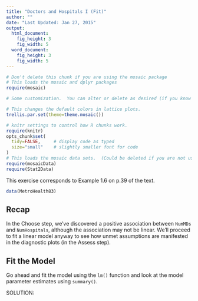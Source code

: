 ```yaml
---
title: "Doctors and Hospitals I (Fit)"
author: ""
date: "Last Updated: Jan 27, 2015"
output: 
  html_document:
    fig_height: 3
    fig_width: 5
  word_document:
    fig_height: 3
    fig_width: 5
---
```



```r
# Don't delete this chunk if you are using the mosaic package
# This loads the mosaic and dplyr packages
require(mosaic)
```

```r
# Some customization.  You can alter or delete as desired (if you know what you are doing).

# This changes the default colors in lattice plots.
trellis.par.set(theme=theme.mosaic())  

# knitr settings to control how R chunks work.
require(knitr)
opts_chunk$set(
  tidy=FALSE,     # display code as typed
  size="small"    # slightly smaller font for code
)
# This loads the mosaic data sets.  (Could be deleted if you are not using them.)
require(mosaicData)    
require(Stat2Data)
```

This exercise corresponds to Example 1.6 on p.39 of the text.

```r
data(MetroHealth83)
```

## Recap

In the Choose step, we've discovered a positive association between `NumMDs` and `NumHospitals`, although the association may not be linear. We'll proceed to fit a linear model anyway to see how unmet assumptions are manifested in the diagnostic plots (in the Assess step).


## Fit the Model

Go ahead and fit the model using the `lm()` function and look at the model parameter estimates using `summary()`.

SOLUTION:

```r

```

